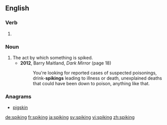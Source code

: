 ==English==

===Verb===
{{head|en|present participle}}

# {{present participle of|spike|lang=en|nocat=1}}

===Noun===
{{en-noun}}

# The act by which something is spiked.
#* '''2012''', Barry Maitland, ''Dark Mirror'' (page 18)
#*: You're looking for reported cases of suspected poisonings, drink-'''spikings''' leading to illness or death, unexplained deaths that could have been down to poison, anything like that.

===Anagrams===
* [[pigskin#English|pigskin]]

[[de:spiking]]
[[fr:spiking]]
[[ja:spiking]]
[[sv:spiking]]
[[vi:spiking]]
[[zh:spiking]]